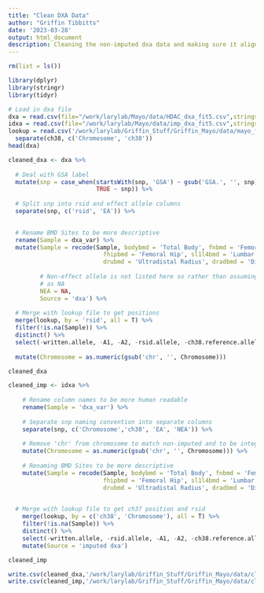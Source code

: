 ```yaml
---
title: "Clean DXA Data"
author: "Griffin Tibbitts"
date: '2023-03-28'
output: html_document
description: Cleaning the non-imputed dxa data and making sure it aligns with the framingham reference and alternate alleles
---
```


```r
rm(list = ls())
```

```r
library(dplyr)
library(stringr)
library(tidyr)
```

```r
# Load in dxa file
dxa = read.csv(file="/work/larylab/Mayo/data/HDAC_dxa_fit5.csv",stringsAsFactors = F)
idxa = read.csv(file="/work/larylab/Mayo/data/imp_dxa_fit5.csv",stringsAsFactors = F)
lookup = read.csv('/work/larylab/Griffin_Stuff/Griffin_Mayo/data/mayo_fram_snp_master_list.csv') %>%
  separate(ch38, c('Chromosome', 'ch38'))
head(dxa)
```
```r
cleaned_dxa <- dxa %>%
  
  # Deal with GSA label
  mutate(snp = case_when(startsWith(snp, 'GSA') ~ gsub('GSA.', '', snp),
                         TRUE ~ snp)) %>%
  
  # Split snp into rsid and effect allele columns
  separate(snp, c('rsid', 'EA')) %>%

  
  # Rename BMD Sites to be more descriptive
  rename(Sample = dxa_var) %>%
  mutate(Sample = recode(Sample, bodybmd = 'Total Body', fnbmd = 'Femoral Neck',
                           fhipbmd = 'Femoral Hip', sl1l4bmd = 'Lumbar Spine', 
                           drubmd = 'Ultradistal Radius', dradbmd = 'Distal Radius'),
         
         # Non-effect allele is not listed here so rather than assuming leave it
         # as NA
         NEA = NA,
         Source = 'dxa') %>%
  
  # Merge with lookup file to get positions
  merge(lookup, by = 'rsid', all = T) %>%
  filter(!is.na(Sample)) %>%
  distinct() %>%
  select(-written.allele, -A1, -A2, -rsid.allele, -ch38.reference.allele, -ch38.alternate.allele, -X) %>%
  
  mutate(Chromosome = as.numeric(gsub('chr', '', Chromosome)))

cleaned_dxa
```

```r
cleaned_imp <- idxa %>%
    
    # Rename column names to be more human readable
    rename(Sample = 'dxa_var') %>%
    
    # Separate snp naming convention into separate columns
    separate(snp, c('Chromosome','ch38', 'EA', 'NEA')) %>%
    
    # Remove 'chr' from chromosome to match non-imputed and to be integer
    mutate(Chromosome = as.numeric(gsub('chr', '', Chromosome))) %>%
  
    # Renaming BMD Sites to be more descriptive
    mutate(Sample = recode(Sample, bodybmd = 'Total Body', fnbmd = 'Femoral Neck',
                           fhipbmd = 'Femoral Hip', sl1l4bmd = 'Lumbar Spine', 
                           drubmd = 'Ultradistal Radius', dradbmd = 'Distal Radius')) %>%

  
  # Merge with lookup file to get ch37 position and rsid
    merge(lookup, by = c('ch38', 'Chromosome'), all = T) %>%
    filter(!is.na(Sample)) %>%
    distinct() %>%
    select(-written.allele, -rsid.allele, -A1, -A2, -ch38.reference.allele, -ch38.alternate.allele, -X) %>%
    mutate(Source = 'imputed dxa')

cleaned_imp
```

```r
write.csv(cleaned_dxa,'/work/larylab/Griffin_Stuff/Griffin_Mayo/data/cleaned_dxa.csv')
write.csv(cleaned_imp,'/work/larylab/Griffin_Stuff/Griffin_Mayo/data/cleaned_imputed_dxa.csv')
```

